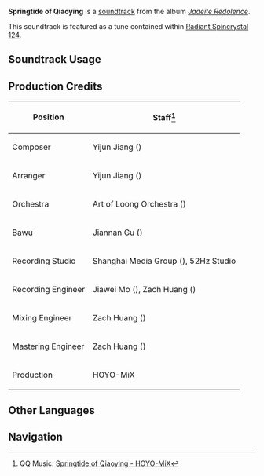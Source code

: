 {{Soundtrack Infobox
|image          = Jadeite Redolence.png
|album          = Jadeite Redolence
|disc           = 1
|number         = 05
|featured       =
|featured2      =
|featured3      =
|featured_disc  =
|featured_disc2 =
|featured_disc3 =
|youtube_id     = 5qw0CgN8K5w
|spotify_id     = 0lsa6YyD0NHvJia2IW36Ox
|previous       = The Jadeite Reflection
|next           = Verdant Longings
}}
'''Springtide of Qiaoying''' is a [[soundtrack]] from the album ''[[Jadeite Redolence]]''.

This soundtrack is featured as a tune contained within [[Radiant Spincrystal 124]].

==Soundtrack Usage==
{{Soundtrack Usage
|location = Qiaoying Village//day
|teapot   = 124
}}
<!--
==Other Arrangements==
{{Files by Category Gallery|Media Using an Unreleased Arrangement of {{subst:#titleparts:{{subst:PAGENAME}}}} Soundtrack}}
-->
==Production Credits==
{| class="wikitable sortable"
|-
! Position
! Staff<ref>QQ Music: [https://y.qq.com/n/ryqq/songDetail/001VellS0SrlvZ {{zh|融风渐暖}} Springtide of Qiaoying - HOYO-MiX]</ref>
|-
! Composer
| Yijun Jiang ({{zh|姜以君}})
|-
! Arranger
| Yijun Jiang ({{zh|姜以君}})
|-
! Orchestra
| Art of Loong Orchestra ({{zh|龙之艺交响乐团}})
|-
! Bawu
| Jiannan Gu ({{zh|顾剑楠}})
|-
! Recording Studio
| Shanghai Media Group ({{zh|上海广播大厦}}), 52Hz Studio
|-
! Recording Engineer
| Jiawei Mo ({{zh|莫家伟}}), Zach Huang ({{zh|黄巍}})
|-
! Mixing Engineer
| Zach Huang ({{zh|黄巍}})
|-
! Mastering Engineer
| Zach Huang ({{zh|黄巍}})
|-
! Production
| HOYO-MiX
|}
<!--
==Trivia==
-->
==Other Languages==
{{Other Languages
|default_hidden = 1
|en       = Springtide of Qiaoying
|zhs      = 融风渐暖
|zhs_rm   = Róngfēng Jiàn Nuǎn
|zht      = 融風漸暖
|zht_rm   = Róngfēng Jiàn Nuǎn
|zh_tl    = Northeast Winds Gradually Warm
|ja       = 融風は温もりを帯びゆく
|ja_rm    = Yuufuu wa Nukumori wo Obiyuku
|ja_tl    = 
}}
<!--
==References==
{{Reflist}}
-->

==Navigation==
{{Soundtrack Navbox|Jadeite Redolence}}